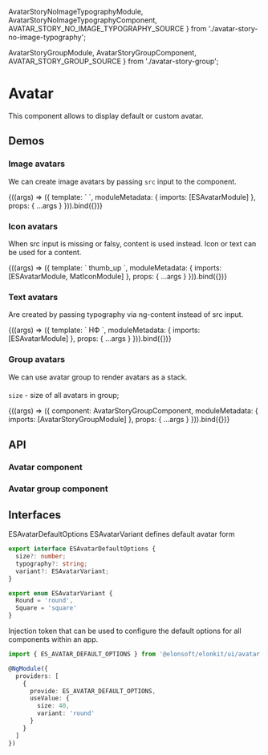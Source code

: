 




  AvatarStoryNoImageTypographyModule,
  AvatarStoryNoImageTypographyComponent,
  AVATAR_STORY_NO_IMAGE_TYPOGRAPHY_SOURCE
} from './avatar-story-no-image-typography';

  AvatarStoryGroupModule,
  AvatarStoryGroupComponent,
  AVATAR_STORY_GROUP_SOURCE
} from './avatar-story-group';

<Meta title='UI/Avatar' />

# Avatar

This component allows to display default or custom avatar.

## Demos

####

####

### Image avatars

We can create image avatars by passing `src` input to the component.

<Canvas source={AVATAR_STORY_IMAGE_SOURCE}>
  <Story
    name='Image'
    args={{
      src: '/img/es-logo.png',
      alt: 'alt text',
      variant: 'round',
      size: 40
    }}
    argTypes={{
      variant: {
        control: { type: 'select', options: ['round', 'square'] }
      }
    }}
  >
    {((args) => ({
      template: `
        <es-avatar
          [size]="size"
          [src]="src"
          [alt]="alt"
          [variant]="variant"
        ></es-avatar>
      `,
      moduleMetadata: {
        imports: [ESAvatarModule]
      },
      props: {
        ...args
      }
    })).bind({})}
  </Story>
</Canvas>

### Icon avatars

When src input is missing or falsy, content is used instead. Icon or text can be used for a content.

<Canvas source={AVATAR_STORY_NO_IMAGE_ICON_SOURCE}>
  <Story
    name='Icon'
    args={{
      variant: 'round',
      size: 40
    }}
    argTypes={{
      variant: {
        control: { type: 'select', options: ['round', 'square'] }
      }
    }}
  >
    {((args) => ({
      template: `
        <es-avatar
          [size]="size"
          [variant]="variant"
        >
          <mat-icon>thumb_up</mat-icon>
        </es-avatar>
      `,
      moduleMetadata: {
        imports: [ESAvatarModule, MatIconModule]
      },
      props: {
        ...args
      }
    })).bind({})}
  </Story>
</Canvas>

### Text avatars

Are created by passing typography via ng-content instead of src input.

<Canvas source={AVATAR_STORY_NO_IMAGE_TYPOGRAPHY_SOURCE}>
  <Story
    name='Text'
    args={{
      variant: 'round',
      size: 40,
      typography: 'typography'
    }}
    argTypes={{
      variant: {
        control: { type: 'select', options: ['round', 'square'] }
      }
    }}
  >
    {((args) => ({
      template: `
        <es-avatar
          [size]="size"
          [variant]="variant"
          [typography]="typography">
          НФ
        </es-avatar>
      `,
      moduleMetadata: {
        imports: [ESAvatarModule]
      },
      props: {
        ...args
      }
    })).bind({})}
  </Story>
</Canvas>

### Group avatars

We can use avatar group to render avatars as a stack.

####

`size` - size of all avatars in group;

<Canvas source={AVATAR_STORY_GROUP_SOURCE}>
  <Story
    name='Group'
    args={{
      size: 40
    }}
  >
    {((args) => ({
      component: AvatarStoryGroupComponent,
      moduleMetadata: {
        imports: [AvatarStoryGroupModule]
      },
      props: {
        ...args
      }
    })).bind({})}
  </Story>
</Canvas>

## API

### Avatar component

<ArgsTable of={ESAvatarComponent} />

### Avatar group component

<ArgsTable of={ESAvatarGroupComponent} />

## Interfaces

ESAvatarDefaultOptions ESAvatarVariant defines default avatar form

```ts
export interface ESAvatarDefaultOptions {
  size?: number;
  typography?: string;
  variant?: ESAvatarVariant;
}
```

```ts
export enum ESAvatarVariant {
  Round = 'round',
  Square = 'square'
}
```

Injection token that can be used to configure the default options for all components within an app.

```ts
import { ES_AVATAR_DEFAULT_OPTIONS } from '@elonsoft/elonkit/ui/avatar';

@NgModule({
  providers: [
    {
      provide: ES_AVATAR_DEFAULT_OPTIONS,
      useValue: {
        size: 40,
        variant: 'round'
      }
    }
  ]
})
```
